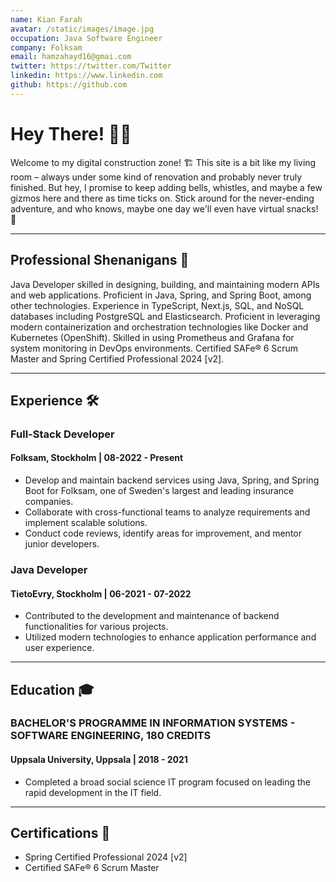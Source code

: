 ```yaml
---
name: Kian Farah
avatar: /static/images/image.jpg
occupation: Java Software Engineer
company: Folksam
email: hamzahayd16@gmai.com
twitter: https://twitter.com/Twitter
linkedin: https://www.linkedin.com
github: https://github.com
---
```


# Hey There! 👋🏽

Welcome to my digital construction zone! 🏗️ This site is a bit like my living room – always under some kind of renovation and probably never truly finished.
But hey, I promise to keep adding bells, whistles, and maybe a few gizmos here and there as time ticks on.
Stick around for the never-ending adventure, and who knows, maybe one day we'll even have virtual snacks! 🍿

---

## Professional Shenanigans 💼

Java Developer skilled in designing, building, and maintaining modern APIs and web applications. Proficient in Java, Spring, and Spring Boot, among other technologies. Experience in TypeScript, Next.js, SQL, and NoSQL databases including PostgreSQL and Elasticsearch. Proficient in leveraging modern containerization and orchestration technologies like Docker and Kubernetes (OpenShift). Skilled in using Prometheus and Grafana for system monitoring in DevOps environments. Certified SAFe® 6 Scrum Master and Spring Certified Professional 2024 [v2].

---

## Experience 🛠️

### Full-Stack Developer

#### Folksam, Stockholm | 08-2022 - Present

- Develop and maintain backend services using Java, Spring, and Spring Boot for Folksam, one of Sweden's largest and leading insurance companies.
- Collaborate with cross-functional teams to analyze requirements and implement scalable solutions.
- Conduct code reviews, identify areas for improvement, and mentor junior developers.

### Java Developer

#### TietoEvry, Stockholm | 06-2021 - 07-2022

- Contributed to the development and maintenance of backend functionalities for various projects.
- Utilized modern technologies to enhance application performance and user experience.

---

## Education 🎓

### BACHELOR'S PROGRAMME IN INFORMATION SYSTEMS - SOFTWARE ENGINEERING, 180 CREDITS

#### Uppsala University, Uppsala | 2018 - 2021

- Completed a broad social science IT program focused on leading the rapid development in the IT field.

---

## Certifications 📜

- Spring Certified Professional 2024 [v2]
- Certified SAFe® 6 Scrum Master
